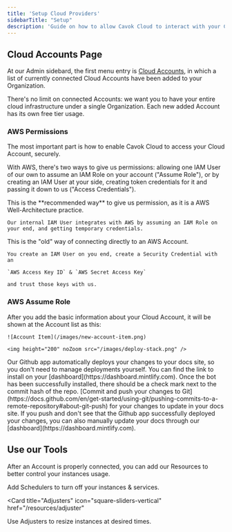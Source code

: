```yaml
---
title: 'Setup Cloud Providers'
sidebarTitle: "Setup"
description: 'Guide on how to allow Cavok Cloud to interact with your Cloud accounts'
---
```


## Cloud Accounts Page

At our Admin sidebard, the first menu entry is [Cloud Accounts](https://cavok.dev/admin/cloud-access),
in which a list of currently connected Cloud Accounts have been added to your Organization.

There's no limit on connected Accounts: we want you to have your entire cloud infrastructure under a single Organization.
Each new added Account has its own free tier usage.

### AWS Permissions

The most important part is how to enable Cavok Cloud to access your Cloud Account, securely.

With AWS, there's two ways to give us permissions: allowing one IAM User of our own to assume an IAM Role on your account ("Assume Role"),
or by creating an IAM User at your side, creating token credentials for it and passing it down to us ("Access Credentials").

<AccordionGroup>
  <Accordion icon="user-shield" title="Assume Role" defaultOpen={true}>
    This is the **recommended way** to give us permission, as it is a AWS Well-Architecture practice.

    Our internal IAM User integrates with AWS by assuming an IAM Role on your end, and getting temporary credentials.
  </Accordion>
  <Accordion icon="key" title="Access Credentials" defaultOpen={true}>
    This is the "old" way of connecting directly to an AWS Account.

    You create an IAM User on you end, create a Security Credential with an

    `AWS Access Key ID` & `AWS Secret Access Key`

    and trust those keys with us.
  </Accordion>
</AccordionGroup>

### AWS Assume Role

After you add the basic information about your Cloud Account, it will be shown at the Account list as this:

    ![Account Item](/images/new-account-item.png)

    <img height="200" noZoom src="/images/deploy-stack.png" />

<AccordionGroup>

<Accordion icon="message-bot" title="Install our Github app">
  Our Github app automatically deploys your changes to your docs site, so you
  don't need to manage deployments yourself. You can find the link to install on
  your [dashboard](https://dashboard.mintlify.com). Once the bot has been
  successfully installed, there should be a check mark next to the commit hash
  of the repo.
</Accordion>
<Accordion icon="rocket" title="Push your changes">
  [Commit and push your changes to
  Git](https://docs.github.com/en/get-started/using-git/pushing-commits-to-a-remote-repository#about-git-push)
  for your changes to update in your docs site. If you push and don't see that
  the Github app successfully deployed your changes, you can also manually
  update your docs through our [dashboard](https://dashboard.mintlify.com).
</Accordion>

</AccordionGroup>

## Use our Tools

After an Account is properly connected, you can add our Resources to better control your instances usage.

<CardGroup>

<Card title="Schedulers" icon="calendar-days" href="/resources/scheduler">
  Add Schedulers to turn off your instances & services.
</Card>

<Card
  title="Adjusters"
  icon="square-sliders-vertical"
  href="/resources/adjuster"
>
  Use Adjusters to resize instances at desired times.
</Card>

</CardGroup>
